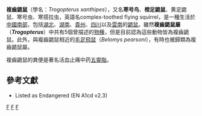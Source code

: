 {{Speciesbox
| taxon = Trogopterus xanthipes
| status = EN
| trend = unknown
| status_system = iucn2.3
| fossil_range = 早[[更新世|更新世]]至今
| parent_authority = Heude, 1898
| authority = ([[亨利·米爾·愛德華|Milne-Edwards]], 1876)
}}

'''複齒鼯鼠'''（學名：''Trogopterus xanthipes''），又名'''寒号鸟'''、'''橙足鼯鼠'''、黄足鼯鼠、寒号虫、寒搭拉虫，英語名complex-toothed flying squirrel，是一種生活於[[中國南部|中國南部]]，包括[[湖北|湖北]]、[[湖南|湖南]]、[[貴州|貴州]]、[[四川|四川]]以及[[雲南|雲南]]的[[鼯鼠|鼯鼠]]。雖然'''複齒鼯鼠屬'''（'''''Trogopterus'''''）中共有5個曾描述的[[物種|物種]]，但是目前認為這些動物皆為複齒鼯鼠。此外，與複齒鼯鼠相近的[[毛足飛鼠|毛足飛鼠]]（''Belomys pearsoni''），有時也被歸類為複齒鼯鼠屬。

複齒鼯鼠的粪便是著名活血止痛中药[[五靈脂|五靈脂]]。

==參考文獻==
* {{IUCN2006|assessors=Baillie|year=1996|id=22297|title=Trogopterus xanthipes|downloaded=11 May 2006}} Listed as Endangered (EN A1cd v2.3)
{{Taxonbar}}
[[Category:複齒鼯鼠屬|F]]
[[Category:中國特有哺乳動物|F]]
[[Category:1876年描述的动物|F]]